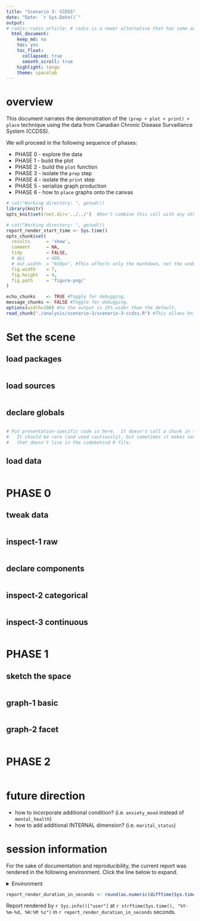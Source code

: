 ```yaml
---
title: "Scenario 3: CCDSS"
date: "Date: `r Sys.Date()`"
output: 
# radix::radix_article: # radix is a newer alternative that has some advantages over `html_document`.
  html_document: 
    keep_md: no
    toc: yes
    toc_float: 
      collapsed: true
      smooth_scroll: true
    highlight: tango
    theme: spacelab
---
```


# overview

This document narrates the demonstration of the `(prep + plot + print) + place` technique using the data from Canadian Chronic Disease Survaillance System (CCDSS).

We will proceed in the following sequence of phases:

- PHASE 0 - explore the data
- PHASE 1 - build the plot
- PHASE 2 - build the `plot` function
- PHASE 3 - isolate the `prep` step
- PHASE 4 - isolate the `print` step
- PHASE 5 - serialize graph production
- PHASE 6 - how to `place` graphs onto the canvas


<!--  Set the working directory to the repository's base directory; this assumes the report is nested inside of two directories.-->
```r
# cat("Working directory: ", getwd())
library(knitr)
opts_knit$set(root.dir='../../')  #Don't combine this call with any other chunk -especially one that uses file paths.
```

<!-- Set the report-wide options, and point to the external code file. -->
```r
# cat("Working directory: ", getwd())
report_render_start_time <- Sys.time()
opts_chunk$set(
  results      = 'show', 
  comment      = NA, 
  tidy         = FALSE,
  # dpi        = 400,
  # out.width  = "650px", #This affects only the markdown, not the underlying png file.  The height will be scaled appropriately.
  fig.width    = 7, 
  fig.height   = 4, 
  fig.path     = 'figure-png/'
)

echo_chunks    <- TRUE #Toggle for debugging.
message_chunks <- FALSE #Toggle for debugging.
options(width=100) #So the output is 25% wider than the default.
read_chunk("./analysis/scenario-3/scenario-3-ccdss.R") #This allows knitr to call chunks tagged in the underlying *.R file.
```
# Set the scene

## load packages
<!-- Load packages, or at least verify they're available on the local machine.  Suppress the output when loading packages. --> 
```r
```
## load sources
<!-- Load 'sourced' R files.  Suppress the output when loading sources. --> 
```r
```
## declare globals
<!-- Load any global functions and variables declared in the R file.  Suppress the output. --> 
```r
```

<!-- Declare any global functions specific to a Rmd output.  Suppress the output. -->
```r
# Put presentation-specific code in here.  It doesn't call a chunk in the codebehind file.
#   It should be rare (and used cautiously), but sometimes it makes sense to include code in Rmd 
#   that doesn't live in the codebehind R file.
```
## load data
<!-- Load the datasets.   -->
```r
```

# PHASE 0 

## tweak data
<!-- Tweak the datasets.   -->
```r
```
## inspect-1 raw
```r
```
## declare components
```r
```
## inspect-2 categorical
```r
```

## inspect-3 continuous
```r
```

# PHASE 1

## sketch the space
```r
```

## graph-1 basic
```r
```

## graph-2 facet
```r
```

# PHASE 2

```r
```




# future direction

- how to incorporate additional condition? (i.e. `anxiety_mood` instead of `mental_health`)
- how to add additional INTERNAL dimension? (i.e. `marital_status`)

session information
===========================================================================

For the sake of documentation and reproducibility, the current report was rendered in the following environment.  Click the line below to expand.

<details>
  <summary>Environment <span class="glyphicon glyphicon-plus-sign"></span></summary>
```r
if( requireNamespace("devtools", quietly = TRUE) ) {
  devtools::session_info()
} else {
  sessionInfo()
} 
```
</details>

```r
report_render_duration_in_seconds <- round(as.numeric(difftime(Sys.time(), report_render_start_time, units="secs")))
```

Report rendered by `r Sys.info()["user"]` at `r strftime(Sys.time(), "%Y-%m-%d, %H:%M %z")` in `r report_render_duration_in_seconds` seconds.
